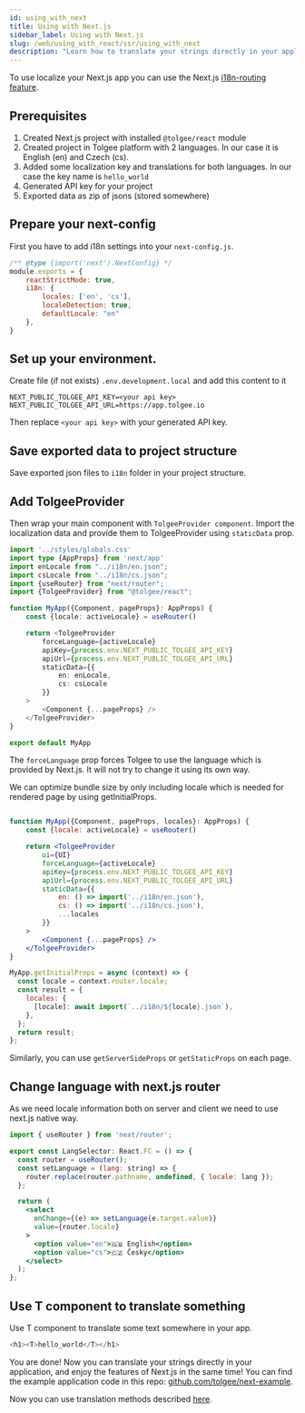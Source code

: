 ```yaml
---
id: using_with_next
title: Using with Next.js
sidebar_label: Using with Next.js
slug: /web/using_with_react/ssr/using_with_next
description: "Learn how to translate your strings directly in your application, and enjoy the features of Next.js in the same time."
---
```


To use localize your Next.js app you can use the Next.js [i18n-routing feature](https://nextjs.org/docs/advanced-features/i18n-routing).

## Prerequisites
1. Created Next.js project with installed `@tolgee/react` module
2. Created project in Tolgee platform with 2 languages. In our case it is English (en) and Czech (cs).
3. Added some localization key and translations for both languages. In our case the key name is `hello_world`
4. Generated API key for your project
5. Exported data as zip of jsons (stored somewhere)

## Prepare your next-config

First you have to add i18n settings into your `next-config.js`.

```javascript
/** @type {import('next').NextConfig} */
module.exports = {
    reactStrictMode: true,
    i18n: {
        locales: ['en', 'cs'],
        localeDetection: true,
        defaultLocale: "en"
    },
}
```

## Set up your environment.
Create file (if not exists) `.env.development.local` and add this content to it
```
NEXT_PUBLIC_TOLGEE_API_KEY=<your api key>
NEXT_PUBLIC_TOLGEE_API_URL=https://app.tolgee.io
```
Then replace `<your api key>` with your generated API key.

## Save exported data to project structure
Save exported json files to `i18n` folder in your project structure.

## Add TolgeeProvider
Then wrap your main component with `TolgeeProvider component`.
Import the localization data and provide them to TolgeeProvider using `staticData` prop.

```typescript jsx
import '../styles/globals.css'
import type {AppProps} from 'next/app'
import enLocale from "../i18n/en.json";
import csLocale from "../i18n/cs.json";
import {useRouter} from "next/router";
import {TolgeeProvider} from "@tolgee/react";

function MyApp({Component, pageProps}: AppProps) {
    const {locale: activeLocale} = useRouter()

    return <TolgeeProvider
        forceLanguage={activeLocale}
        apiKey={process.env.NEXT_PUBLIC_TOLGEE_API_KEY}
        apiUrl={process.env.NEXT_PUBLIC_TOLGEE_API_URL}
        staticData={{
            en: enLocale,
            cs: csLocale
        }}
    >
        <Component {...pageProps} />
    </TolgeeProvider>
}

export default MyApp
```
The `forceLanguage` prop forces Tolgee to use the language which is provided by Next.js. It will not try to change it
using its own way.

We can optimize bundle size by only including locale which is needed for rendered page by using getInitialProps.

```jsx

function MyApp({Component, pageProps, locales}: AppProps) {
    const {locale: activeLocale} = useRouter()

    return <TolgeeProvider
        ui={UI}
        forceLanguage={activeLocale}
        apiKey={process.env.NEXT_PUBLIC_TOLGEE_API_KEY}
        apiUrl={process.env.NEXT_PUBLIC_TOLGEE_API_URL}
        staticData={{
            en: () => import('../i18n/en.json'),
            cs: () => import('../i18n/cs.json'),
            ...locales
        }}
    >
        <Component {...pageProps} />
    </TolgeeProvider>
}

MyApp.getInitialProps = async (context) => {
  const locale = context.router.locale;
  const result = {
    locales: {
      [locale]: await import(`../i18n/${locale}.json`),
    },
  };
  return result;
};
```

Similarly, you can use `getServerSideProps` or `getStaticProps` on each page.


## Change language with next.js router

As we need locale information both on server and client we need to use next.js native way.
```jsx
import { useRouter } from 'next/router';

export const LangSelector: React.FC = () => {
  const router = useRouter();
  const setLanguage = (lang: string) => {
    router.replace(router.pathname, undefined, { locale: lang });
  };

  return (
    <select
      onChange={(e) => setLanguage(e.target.value)}
      value={router.locale}
    >
      <option value="en">🇬🇧 English</option>
      <option value="cs">🇨🇿 Česky</option>
    </select>
  );
};
```

## Use T component to translate something
Use T component to translate some text somewhere in your app.
```typescript jsx
<h1><T>hello_world</T></h1>
```

You are done! Now you can translate your strings directly in your application, and enjoy the features of Next.js in the same time!
You can find the example application code in this repo: [github.com/tolgee/next-example](https://github.com/tolgee/next-example).

Now you can use translation methods described [here](../translating).
